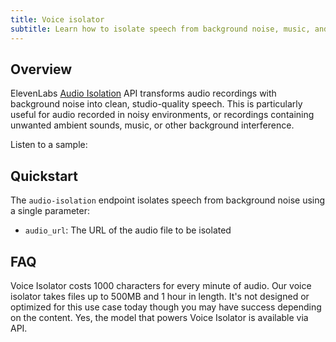 ```yaml
---
title: Voice isolator
subtitle: Learn how to isolate speech from background noise, music, and ambient sounds from any audio.
---
```


## Overview

ElevenLabs [Audio Isolation](/docs/api-reference/audio-isolation) API transforms audio recordings with background noise into clean, studio-quality speech. This is particularly useful for audio recorded in noisy environments, or recordings containing unwanted ambient sounds, music, or other background interference.

Listen to a sample:

<CardGroup cols={2}>
  <elevenlabs-audio-player
    audio-title="Original audio"
    audio-src="https://eleven-public-cdn.elevenlabs.io/audio/voice-isolator/voice-isolator-promo-original.mp3"
  />
  <elevenlabs-audio-player
    audio-title="Isolated audio"
    audio-src="https://eleven-public-cdn.elevenlabs.io/audio/voice-isolator/voice-isolator-promo-isolated.mp3"
  />
</CardGroup>

## Quickstart

The `audio-isolation` endpoint isolates speech from background noise using a single parameter:

- `audio_url`: The URL of the audio file to be isolated

## FAQ

<AccordionGroup>

  <Accordion title="How much does Voice Isolator cost?">
    Voice Isolator costs 1000 characters for every minute of audio.
  </Accordion>
  <Accordion title="Is there a maximum file size or length that I can upload to voice isolator?">
    Our voice isolator takes files up to 500MB and 1 hour in length.
  </Accordion>
  <Accordion title="Does Voice Isolator work with music vocals?">
    It's not designed or optimized for this use case today though you may have success depending on the content.
  </Accordion>
  <Accordion title="Can I use Voice Isolator through an API?">
    Yes, the model that powers Voice Isolator is available via API.
  </Accordion>
</AccordionGroup>
